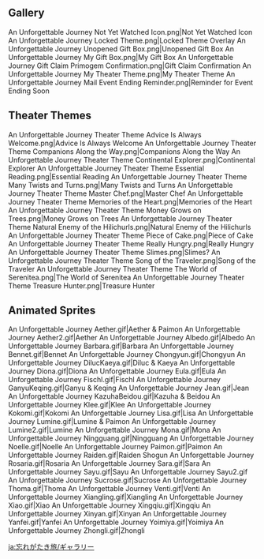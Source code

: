 {{EventTabs
|subpage1 = Statistics
|story = false
}}
==Gallery==
<gallery>
An Unforgettable Journey Not Yet Watched Icon.png|Not Yet Watched Icon
An Unforgettable Journey Locked Theme.png|Locked Theme Overlay
An Unforgettable Journey Unopened Gift Box.png|Unopened Gift Box
An Unforgettable Journey My Gift Box.png|My Gift Box
An Unforgettable Journey Gift Claim Primogem Confirmation.png|Gift Claim Confirmation
An Unforgettable Journey My Theater Theme.png|My Theater Theme
An Unforgettable Journey Mail Event Ending Reminder.png|Reminder for Event Ending Soon
</gallery>

==Theater Themes==
<gallery>
An Unforgettable Journey Theater Theme Advice Is Always Welcome.png|Advice Is Always Welcome
An Unforgettable Journey Theater Theme Companions Along the Way.png|Companions Along the Way
An Unforgettable Journey Theater Theme Continental Explorer.png|Continental Explorer
An Unforgettable Journey Theater Theme Essential Reading.png|Essential Reading
An Unforgettable Journey Theater Theme Many Twists and Turns.png|Many Twists and Turns
An Unforgettable Journey Theater Theme Master Chef.png|Master Chef
An Unforgettable Journey Theater Theme Memories of the Heart.png|Memories of the Heart
An Unforgettable Journey Theater Theme Money Grows on Trees.png|Money Grows on Trees
An Unforgettable Journey Theater Theme Natural Enemy of the Hilichurls.png|Natural Enemy of the Hilichurls
An Unforgettable Journey Theater Theme Piece of Cake.png|Piece of Cake
An Unforgettable Journey Theater Theme Really Hungry.png|Really Hungry
An Unforgettable Journey Theater Theme Slimes.png|Slimes?
An Unforgettable Journey Theater Theme Song of the Traveler.png|Song of the Traveler
An Unforgettable Journey Theater Theme The World of Serenitea.png|The World of Serenitea
An Unforgettable Journey Theater Theme Treasure Hunter.png|Treasure Hunter
</gallery>

==Animated Sprites==
<gallery>
An Unforgettable Journey Aether.gif|Aether & Paimon
An Unforgettable Journey Aether2.gif|Aether
An Unforgettable Journey Albedo.gif|Albedo
An Unforgettable Journey Barbara.gif|Barbara
An Unforgettable Journey Bennet.gif|Bennet
An Unforgettable Journey Chongyun.gif|Chongyun
An Unforgettable Journey DilucKaeya.gif|Diluc & Kaeya
An Unforgettable Journey Diona.gif|Diona
An Unforgettable Journey Eula.gif|Eula
An Unforgettable Journey Fischl.gif|Fischl
An Unforgettable Journey GanyuKeqing.gif|Ganyu & Keqing
An Unforgettable Journey Jean.gif|Jean
An Unforgettable Journey KazuhaBeidou.gif|Kazuha & Beidou
An Unforgettable Journey Klee.gif|Klee
An Unforgettable Journey Kokomi.gif|Kokomi
An Unforgettable Journey Lisa.gif|Lisa
An Unforgettable Journey Lumine.gif|Lumine & Paimon
An Unforgettable Journey Lumine2.gif|Lumine
An Unforgettable Journey Mona.gif|Mona
An Unforgettable Journey Ningguang.gif|Ningguang
An Unforgettable Journey Noelle.gif|Noelle
An Unforgettable Journey Paimon.gif|Paimon
An Unforgettable Journey Raiden.gif|Raiden Shogun
An Unforgettable Journey Rosaria.gif|Rosaria
An Unforgettable Journey Sara.gif|Sara
An Unforgettable Journey Sayu.gif|Sayu
An Unforgettable Journey Sayu2.gif
An Unforgettable Journey Sucrose.gif|Sucrose
An Unforgettable Journey Thoma.gif|Thoma
An Unforgettable Journey Venti.gif|Venti
An Unforgettable Journey Xiangling.gif|Xiangling
An Unforgettable Journey Xiao.gif|Xiao
An Unforgettable Journey Xingqiu.gif|Xingqiu
An Unforgettable Journey Xinyan.gif|Xinyan
An Unforgettable Journey Yanfei.gif|Yanfei
An Unforgettable Journey Yoimiya.gif|Yoimiya
An Unforgettable Journey Zhongli.gif|Zhongli
</gallery>

[[ja:忘れがたき旅/ギャラリー]]